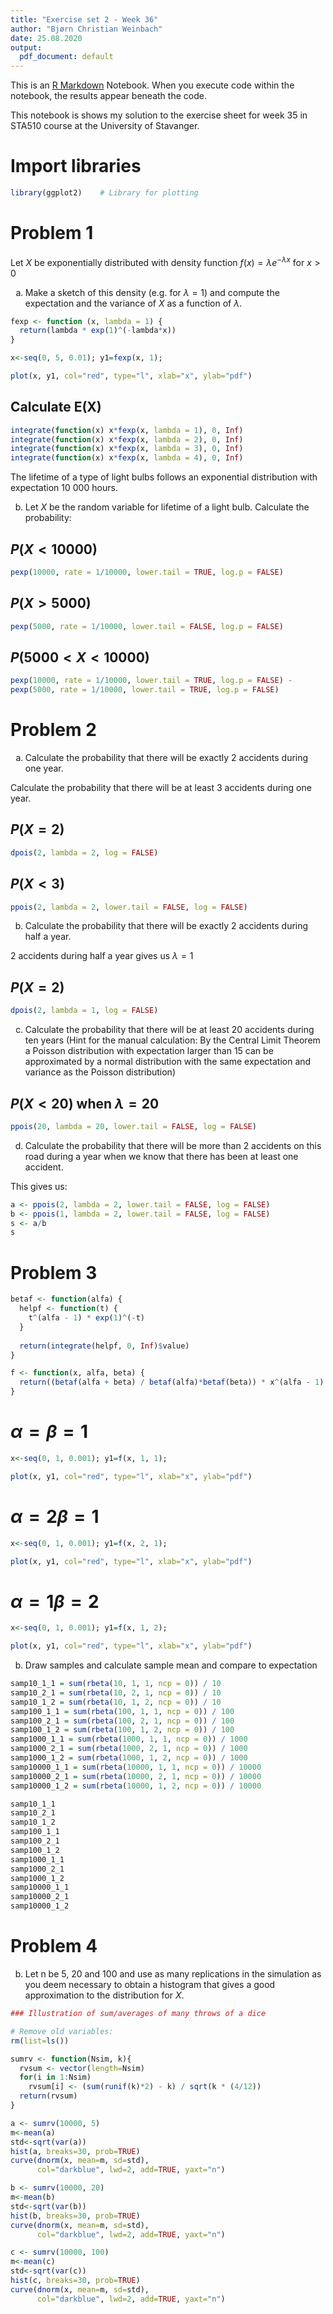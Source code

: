 ```yaml
---
title: "Exercise set 2 - Week 36"
author: "Bjørn Christian Weinbach"
date: 25.08.2020
output:
  pdf_document: default
---
```


This is an [R Markdown](http://rmarkdown.rstudio.com) Notebook. When you execute
code within the notebook, the results appear beneath the code. 

This notebook is shows my solution to the exercise sheet for week 35 in STA510
course at the University of Stavanger.

# Import libraries

```r
library(ggplot2)    # Library for plotting
```

# Problem 1

Let $X$ be exponentially distributed with density function 
$f(x) = \lambda e^{-\lambda x}$ for $x > 0$

a. Make a sketch of this density (e.g. for $\lambda = 1$) and compute the expectation and the
variance of $X$ as a function of $\lambda$.

```r
fexp <- function (x, lambda = 1) {
  return(lambda * exp(1)^(-lambda*x))
}

x<-seq(0, 5, 0.01); y1=fexp(x, 1);

plot(x, y1, col="red", type="l", xlab="x", ylab="pdf")
```

## Calculate E(X)

```r
integrate(function(x) x*fexp(x, lambda = 1), 0, Inf)
integrate(function(x) x*fexp(x, lambda = 2), 0, Inf)
integrate(function(x) x*fexp(x, lambda = 3), 0, Inf)
integrate(function(x) x*fexp(x, lambda = 4), 0, Inf)
```

The lifetime of a type of light bulbs follows an exponential distribution with 
expectation 10 000 hours.

b. Let $X$ be the random variable for lifetime of a light bulb.
Calculate the probability:

## $P(X < 10000)$

```r
pexp(10000, rate = 1/10000, lower.tail = TRUE, log.p = FALSE)
```

## $P(X > 5000)$

```r
pexp(5000, rate = 1/10000, lower.tail = FALSE, log.p = FALSE)
```

## $P(5000 < X < 10000)$

```r
pexp(10000, rate = 1/10000, lower.tail = TRUE, log.p = FALSE) -
pexp(5000, rate = 1/10000, lower.tail = TRUE, log.p = FALSE)
```

# Problem 2

a. Calculate the probability that there will be exactly 2 accidents during one 
year.

Calculate the probability that there will be at least 3 accidents during one
year.

## $P(X = 2)$

```r
dpois(2, lambda = 2, log = FALSE)
```
## $P(X < 3)$

```r
ppois(2, lambda = 2, lower.tail = FALSE, log = FALSE)
```
b. Calculate the probability that there will be exactly 2 accidents during half 
a year.

2 accidents during half a year gives us $\lambda = 1$

## $P(X = 2)$

```r
dpois(2, lambda = 1, log = FALSE)
```
c. Calculate the probability that there will be at least 20 accidents during ten
years (Hint for the manual calculation: By the Central Limit Theorem a Poisson 
distribution with expectation larger than 15 can be approximated by a normal 
distribution with the same expectation and variance as the Poisson distribution)

## $P(X < 20)$ when $\lambda = 20$

```r
ppois(20, lambda = 20, lower.tail = FALSE, log = FALSE)
```


d. Calculate the probability that there will be more than 2 accidents on this
road during a year when we know that there has been at least one accident.

This gives us:

\begin{equation}
P(X > 2 | X > 1) = \frac{P(X > 2 \cap X > 1)}{P(X > 1)} = 
\frac{P(X > 2)}{P(X > 1)}
\end{equation}

```r
a <- ppois(2, lambda = 2, lower.tail = FALSE, log = FALSE)
b <- ppois(1, lambda = 2, lower.tail = FALSE, log = FALSE)
s <- a/b
s
```

# Problem 3

```r
betaf <- function(alfa) {
  helpf <- function(t) {
    t^(alfa - 1) * exp(1)^(-t)
  }
  
  return(integrate(helpf, 0, Inf)$value)
}

f <- function(x, alfa, beta) {
  return((betaf(alfa + beta) / betaf(alfa)*betaf(beta)) * x^(alfa - 1) * (1 - x)^(beta - 1))
}
```


# $\alpha = \beta = 1$

```r
x<-seq(0, 1, 0.001); y1=f(x, 1, 1);

plot(x, y1, col="red", type="l", xlab="x", ylab="pdf")
```
# $\alpha = 2 \beta = 1$

```r
x<-seq(0, 1, 0.001); y1=f(x, 2, 1);

plot(x, y1, col="red", type="l", xlab="x", ylab="pdf")
```


# $\alpha = 1 \beta = 2$

```r
x<-seq(0, 1, 0.001); y1=f(x, 1, 2);

plot(x, y1, col="red", type="l", xlab="x", ylab="pdf")
```
b. Draw samples and calculate sample mean and compare to expectation

```r
samp10_1_1 = sum(rbeta(10, 1, 1, ncp = 0)) / 10
samp10_2_1 = sum(rbeta(10, 2, 1, ncp = 0)) / 10
samp10_1_2 = sum(rbeta(10, 1, 2, ncp = 0)) / 10
samp100_1_1 = sum(rbeta(100, 1, 1, ncp = 0)) / 100
samp100_2_1 = sum(rbeta(100, 2, 1, ncp = 0)) / 100
samp100_1_2 = sum(rbeta(100, 1, 2, ncp = 0)) / 100
samp1000_1_1 = sum(rbeta(1000, 1, 1, ncp = 0)) / 1000
samp1000_2_1 = sum(rbeta(1000, 2, 1, ncp = 0)) / 1000
samp1000_1_2 = sum(rbeta(1000, 1, 2, ncp = 0)) / 1000
samp10000_1_1 = sum(rbeta(10000, 1, 1, ncp = 0)) / 10000
samp10000_2_1 = sum(rbeta(10000, 2, 1, ncp = 0)) / 10000
samp10000_1_2 = sum(rbeta(10000, 1, 2, ncp = 0)) / 10000

samp10_1_1
samp10_2_1
samp10_1_2
samp100_1_1
samp100_2_1
samp100_1_2
samp1000_1_1
samp1000_2_1
samp1000_1_2
samp10000_1_1
samp10000_2_1
samp10000_1_2
```

# Problem 4

b. Let n be 5, 20 and 100 and use as many replications in the simulation as you
deem necessary to obtain a histogram that gives a good approximation to the 
distribution for $X$.

```r
### Illustration of sum/averages of many throws of a dice

# Remove old variables:
rm(list=ls())

sumrv <- function(Nsim, k){
  rvsum <- vector(length=Nsim)
  for(i in 1:Nsim)
    rvsum[i] <- (sum(runif(k)*2) - k) / sqrt(k * (4/12)) 
  return(rvsum)
}

a <- sumrv(10000, 5)
m<-mean(a)
std<-sqrt(var(a))
hist(a, breaks=30, prob=TRUE) 
curve(dnorm(x, mean=m, sd=std), 
      col="darkblue", lwd=2, add=TRUE, yaxt="n")
```


```r
b <- sumrv(10000, 20)
m<-mean(b)
std<-sqrt(var(b))
hist(b, breaks=30, prob=TRUE) 
curve(dnorm(x, mean=m, sd=std), 
      col="darkblue", lwd=2, add=TRUE, yaxt="n")
```


```r
c <- sumrv(10000, 100)
m<-mean(c)
std<-sqrt(var(c))
hist(c, breaks=30, prob=TRUE) 
curve(dnorm(x, mean=m, sd=std), 
      col="darkblue", lwd=2, add=TRUE, yaxt="n")
```